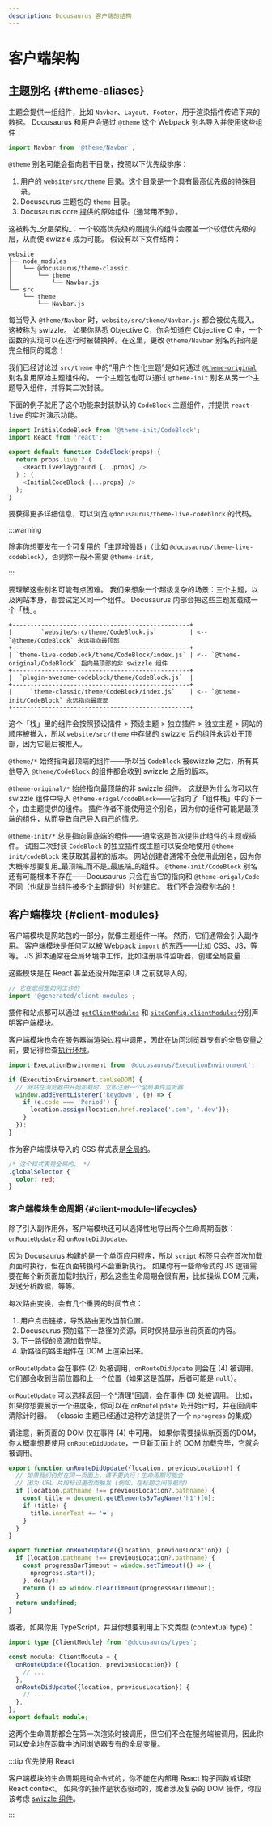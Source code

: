 ```yaml
---
description: Docusaurus 客户端的结构
---
```


# 客户端架构

## 主题别名 {#theme-aliases}

主题会提供一组组件，比如 `Navbar`、`Layout`、`Footer`，用于渲染插件传递下来的数据。 Docusaurus 和用户会通过 `@theme` 这个 Webpack 别名导入并使用这些组件：

```js
import Navbar from '@theme/Navbar';
```

`@theme` 别名可能会指向若干目录，按照以下优先级排序：

1. 用户的 `website/src/theme` 目录。这个目录是一个具有最高优先级的特殊目录。
2. Docusaurus 主题包的 `theme` 目录。
3. Docusaurus core 提供的原始组件（通常用不到）。

这被称为_分层架构_：一个较高优先级的层提供的组件会覆盖一个较低优先级的层，从而使 swizzle 成为可能。 假设有以下文件结构：

```
website
├── node_modules
│   └── @docusaurus/theme-classic
│       └── theme
│           └── Navbar.js
└── src
    └── theme
        └── Navbar.js
```

每当导入 `@theme/Navbar` 时，`website/src/theme/Navbar.js` 都会被优先载入。 这被称为 swizzle。 如果你熟悉 Objective C，你会知道在 Objective C 中，一个函数的实现可以在运行时被替换掉。在这里，更改 `@theme/Navbar` 别名的指向是完全相同的概念！

我们已经讨论过 `src/theme` 中的“用户个性化主题”是如何通过 [`@theme-original`](../swizzling.mdx#wrapping) 别名复用原始主题组件的。 一个主题包也可以通过 `@theme-init` 别名从另一个主题导入组件，并将其二次封装。

下面的例子就用了这个功能来封装默认的 `CodeBlock` 主题组件，并提供 `react-live` 的实时演示功能。

```js
import InitialCodeBlock from '@theme-init/CodeBlock';
import React from 'react';

export default function CodeBlock(props) {
  return props.live ? (
    <ReactLivePlayground {...props} />
  ) : (
    <InitialCodeBlock {...props} />
  );
}
```

要获得更多详细信息，可以浏览 `@docusaurus/theme-live-codeblock` 的代码。

:::warning

除非你想要发布一个可复用的「主题增强器」（比如 `@docusaurus/theme-live-codeblock`），否则你一般不需要 `@theme-init`。

:::

要理解这些别名可能有点困难。 我们来想象一个超级复杂的场景：三个主题，以及网站本身，都尝试定义同一个组件。 Docusaurus 内部会把这些主题加载成一个「栈」。

```text
+-------------------------------------------------+
|        `website/src/theme/CodeBlock.js`         | <-- `@theme/CodeBlock` 永远指向最顶部
+-------------------------------------------------+
| `theme-live-codeblock/theme/CodeBlock/index.js` | <-- `@theme-original/CodeBlock` 指向最顶部的非 swizzle 组件
+-------------------------------------------------+
|  `plugin-awesome-codeblock/theme/CodeBlock.js`  |
+-------------------------------------------------+
|     `theme-classic/theme/CodeBlock/index.js`    | <-- `@theme-init/CodeBlock` 永远指向最底部
+-------------------------------------------------+
```

这个「栈」里的组件会按照预设插件 &gt; 预设主题 &gt; 独立插件 &gt; 独立主题 &gt; 网站的顺序被推入，所以 `website/src/theme` 中存储的 swizzle 后的组件永远处于顶部，因为它最后被推入。

`@theme/*` 始终指向最顶端的组件——所以当 `CodeBlock` 被swizzle 之后，所有其他导入 `@theme/CodeBlock` 的组件都会收到 swizzle 之后的版本。

`@theme-original/*` 始终指向最顶端的非 swizzle 组件。 这就是为什么你可以在 swizzle 组件中导入 `@theme-origal/codeBlock`——它指向了「组件栈」中的下一个，由主题提供的组件。 插件作者不能使用这个别名，因为你的组件可能是最顶端的组件，从而导致自己导入自己的情况。

`@theme-init/*` 总是指向最底端的组件——通常这是首次提供此组件的主题或插件。 试图二次封装 `CodeBlock` 的独立插件或主题可以安全地使用 `@theme-init/codeBlock` 来获取其最初的版本。 网站创建者通常不会使用此别名，因为你大概率想要复用_最顶端_而不是_最底端_的组件。 `@theme-init/CodeBlock` 别名还有可能根本不存在——Docusaurus 只会在当它的指向和 `@theme-origal/Code` 不同（也就是当组件被多个主题提供）时创建它。 我们不会浪费别名的！

## 客户端模块 {#client-modules}

客户端模块是网站包的一部分，就像主题组件一样。 然而，它们通常会引入副作用。 客户端模块是任何可以被 Webpack `import` 的东西——比如 CSS、JS，等等。 JS 脚本通常在全局环境中工作，比如注册事件监听器，创建全局变量……

这些模块是在 React 甚至还没开始渲染 UI 之前就导入的。

```js title="@docusaurus/core/App.tsx"
// 它在底层是如何工作的
import '@generated/client-modules';
```

插件和站点都可以通过 [`getClientModules`](../api/plugin-methods/lifecycle-apis.mdx#getClientModules) 和 [`siteConfig.clientModules`](../api/docusaurus.config.js.mdx#clientModules)分别声明客户端模块。

客户端模块也会在服务器端渲染过程中调用，因此在访问浏览器专有的全局变量之前，要记得检查[执行环境](./ssg.mdx#escape-hatches)。

```js title="mySiteGlobalJs.js"
import ExecutionEnvironment from '@docusaurus/ExecutionEnvironment';

if (ExecutionEnvironment.canUseDOM) {
  // 网站在浏览器中开始加载时，立即注册一个全局事件监听器
  window.addEventListener('keydown', (e) => {
    if (e.code === 'Period') {
      location.assign(location.href.replace('.com', '.dev'));
    }
  });
}
```

作为客户端模块导入的 CSS 样式表是[全局的](../styling-layout.mdx#global-styles)。

```css title="mySiteGlobalCss.css"
/* 这个样式表是全局的。 */
.globalSelector {
  color: red;
}
```

### 客户端模块生命周期 {#client-module-lifecycles}

除了引入副作用外，客户端模块还可以选择性地导出两个生命周期函数： `onRouteUpdate` 和 `onRouteDidUpdate`。

因为 Docusaurus 构建的是一个单页应用程序，所以 `script` 标签只会在首次加载页面时执行，但在页面转换时不会重新执行。 如果你有一些命令式的 JS 逻辑需要在每个新页面加载时执行，那么这些生命周期会很有用，比如操纵 DOM 元素，发送分析数据，等等。

每次路由变换，会有几个重要的时间节点：

1. 用户点击链接，导致路由更改当前位置。
2. Docusaurus 预加载下一路径的资源，同时保持显示当前页面的内容。
3. 下一路径的资源加载完毕。
4. 新路径的路由组件在 DOM 上渲染出来。

`onRouteUpdate` 会在事件 (2) 处被调用，`onRouteDidUpdate` 则会在 (4) 被调用。 它们都会收到当前位置和上一个位置（如果这是首屏，后者可能是 `null`）。

`onRouteUpdate` 可以选择返回一个“清理”回调，会在事件 (3) 处被调用。 比如，如果你想要展示一个进度条，你可以在 `onRouteUpdate` 处开始计时，并在回调中清除计时器。 （classic 主题已经通过这种方法提供了一个 `nprogress` 的集成）

请注意，新页面的 DOM 仅在事件 (4) 中可用。 如果你需要操纵新页面的DOM，你大概率想要使用 `onRouteDidUpdate`，一旦新页面上的 DOM 加载完毕，它就会被调用。

```js title="myClientModule.js"
export function onRouteDidUpdate({location, previousLocation}) {
  // 如果我们仍然在同一页面上，请不要执行；生命周期可能会
  // 因为 URL 片段标识更改而触发 (例如，在标题之间导航时)
  if (location.pathname !== previousLocation?.pathname) {
    const title = document.getElementsByTagName('h1')[0];
    if (title) {
      title.innerText += '❤️';
    }
  }
}

export function onRouteUpdate({location, previousLocation}) {
  if (location.pathname !== previousLocation?.pathname) {
    const progressBarTimeout = window.setTimeout(() => {
      nprogress.start();
    }, delay);
    return () => window.clearTimeout(progressBarTimeout);
  }
  return undefined;
}
```

或者，如果你用 TypeScript，并且你想要利用上下文类型 (contextual type)：

```ts title="myClientModule.ts"
import type {ClientModule} from '@docusaurus/types';

const module: ClientModule = {
  onRouteUpdate({location, previousLocation}) {
    // ...
  },
  onRouteDidUpdate({location, previousLocation}) {
    // ...
  },
};
export default module;
```

这两个生命周期都会在第一次渲染时被调用，但它们不会在服务端被调用，因此你可以安全地在函数中访问浏览器专有的全局变量。

:::tip 优先使用 React

客户端模块的生命周期是纯命令式的，你不能在内部用 React 钩子函数或读取 React context。 如果你的操作是状态驱动的，或者涉及复杂的 DOM 操作，你应该考虑 [swizzle 组件](../swizzling.mdx)。

:::
